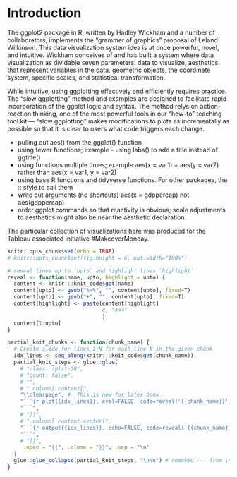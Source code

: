 # Introduction {#intro}

<!-- Introduction outline:  -->
<!-- - What is ggplot ? -->

<!--   - Originated with  -->
<!--   - Developed by ... -->
<!--   - Now team ... -->

<!-- - What is "slow" ggplotting -->

<!--   - action-reaction one of the most powerful tools we have in teaching how-to knowledge. -->
<!--   - What does this book contain (Makeover monday examples with slow ggplot) -->



The ggplot2 package in R, written by Hadley Wickham and a number of collaborators, implements the "grammer of graphics" proposal of Leland Wilkinson.  This data visualization system idea is at once powerful, novel, and intuitive.  Wickham conceives  of and has built a system where data visualization as dividable seven parameters:  data to visualize, aesthetics that represent variables in the data, geometric objects, the coordinate system, specific scales, and statistical transformation.  

While intuitive, using ggplotting effectively and efficiently requires practice.  The "slow ggplotting" method and examples are designed to facilitate rapid incorporation of the ggplot logic and syntax.  The method relys on action-reaction thinking, one of the most powerful tools in our "how-to" teaching tool kit --- "slow ggplotting" makes modifications to plots as incrementally as possible so that it is clear to users what code triggers each change.    


- pulling out aes() from the ggplot() function
- using fewer functions; example - using labs() to add a title instead of ggtitle()
- using functions multiple times; example aes(x = var1) + aes(y = var2) rather than aes(x = var1, y = var2)
- using base R functions and tidyverse functions.  For other packages, the :: style to call them
- write out arguments (no shortcuts)  aes(x = gdppercap) not aes(gdppercap)
- order ggplot commands so that reactivity is obvious; scale adjustments to aesthetics might also be near the aesthetic declaration. 


The particular collection of visualizations here was produced for the Tableau associated initiative #MakeoverMonday.  




<!-- #MakeoverMonday is now in it's third year. -->
<!--  January 2016, Andy Kreibel, Head Coach at The Information Lab, and Andy Cotgreave, Technical Evangelist at Tableau, have been organizing Make -->

<!-- The friends wanted to keep up their skills even as they had moved into more administrative jobs that didn't require regular visualizaton work.  Andy and Andy were find the data for an existing data visualization in the media, and would recreate or "makeover" the visualization using Tableau, a tool that they were both expert in. They were sharing their makeovers products with each other, but also with the world on Twitter.  When more people expressed interest in joining, and they two started a more organized initiative - posting the original graph and data every Sunday, so that whoever wanted to could participate in #Makeovermonday. -->

<!-- My first submission was late 2016, after catching wind of the exciting project via the podcast.  I made a scrappy little graph about motorway casualties; sad topic, but fun graph making.   -->

<!-- I was using base R at that time. Then in the summer of 2017 I went to a conference in Zurich, the women's summer school for political methodology.  There was a session on ggplot2.  I internalized some of the basics, and decided that if I wanted to learn that (powerful - as everyone kept calling it) graphing system, then I could do it via the #MakeoverMonday weekly exercises (not that I particpated weekly).  Even though most folks were using Tablaeu, the administrators didn't seem to mind a few R and ggplot submission here and there.  I got a little hooked. -->

<!-- Early this year Andy and Eva Murry sent a number of the participants a private message on Twitter.  "We're writing a book:  #MakeoverMonday".  They were putting together a collection of a visualizations that resulted from the project, and were seeking perspectives of participants as well as permission to use some of the visualizations produced for the initiatives.  Cool.  I was pleased to participate.  For me #MakeoverMonday allowed me to focus on the visualization task.  Usually visualization comes at the end of, sometimes arguous, data cleaning --- and you might already be a little spent.  Having rather clean data delivered, and seeing the approaches of many other (many brilliant) data visualizers was a treat.  I still need to buy my copy of the book, which contains a visualization of food prices in London as a function of how far a restaurant is from the Big Ben.   -->

<!-- And now, using the goodness of RStudio and Yihui Xie's bookdown, I'm putting together my own little collection.  Of course there is a bit of curation involved --- I'm not including every plot.  And, I'm revising the exact code that creates the plots in many cases, to be more consistent across plots, and also, I think, to make communicating about how the plot was built easy.  This involves: -->




```r
knitr::opts_chunk$set(echo = TRUE)
# knitr::opts_chunk$set(fig.height = 6, out.width="100%")

# reveal lines up to `upto` and highlight lines `highlight`
reveal <- function(name, upto, highlight = upto) {
  content <- knitr:::knit_code$get(name)
  content[upto] <- gsub("%>%", "", content[upto], fixed=T)
  content[upto] <- gsub("+", "", content[upto], fixed=T)
  content[highlight] <- paste(content[highlight]
                              #, "#<<"
                              )
  content[1:upto]
}

partial_knit_chunks <- function(chunk_name) {
  # Create slide for lines 1:N for each line N in the given chunk
  idx_lines <- seq_along(knitr:::knit_code$get(chunk_name))
  partial_knit_steps <- glue::glue(
    # "class: split-50",
    # "count: false",
    # "",
    # ".column[.content[",
    "\\clearpage", #  This is new for latex book
    "```{r plot{{idx_lines}}, eval=FALSE, code=reveal('{{chunk_name}}', {{idx_lines}})}",
    "```",
    # "]]",
    # ".column[.content.center[",
    "```{r output{{idx_lines}}, echo=FALSE, code=reveal('{{chunk_name}}', {{idx_lines}})}",
    "```",
    # "]]",
     .open = "{{", .close = "}}", .sep = "\n"
  )
  glue::glue_collapse(partial_knit_steps, "\n\n") # removed --- from \n---\n for latex
}
```


<!-- You can label chapter and section titles using `{#label}` after them, e.g., we can reference Chapter \@ref(intro). If you do not manually label them, there will be automatic labels anyway, e.g., Chapter \@ref(methods). -->

<!-- Figures and tables with captions will be placed in `figure` and `table` environments, respectively. -->

<!-- ```{r nice-fig, fig.cap='Here is a nice figure!', out.width='80%', fig.asp=.75, fig.align='center'} -->
<!-- par(mar = c(4, 4, .1, .1)) -->
<!-- plot(pressure, type = 'b', pch = 19) -->
<!-- ``` -->

<!-- Reference a figure by its code chunk label with the `fig:` prefix, e.g., see Figure \@ref(fig:nice-fig). Similarly, you can reference tables generated from `knitr::kable()`, e.g., see Table \@ref(tab:nice-tab). -->

<!-- ```{r nice-tab, tidy=FALSE} -->
<!-- knitr::kable( -->
<!--   head(iris, 20), caption = 'Here is a nice table!', -->
<!--   booktabs = TRUE -->
<!-- ) -->
<!-- ``` -->

<!-- You can write citations, too. For example, we are using the **bookdown** package [@R-bookdown] in this sample book, which was built on top of R Markdown and **knitr** [@xie2015]. -->
